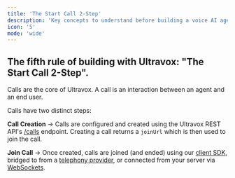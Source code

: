 ```yaml
---
title: 'The Start Call 2-Step'
description: 'Key concepts to understand before building a voice AI agent.'
icon: '5'
mode: 'wide'
---
```



## The fifth rule of building with Ultravox: "The Start Call 2-Step".
Calls are the core of Ultravox. A call is an interaction between an agent and an end user.

Calls have two distinct steps:

**Call Creation** → Calls are configured and created using the Ultravox REST API's [/calls](/api-reference/calls/calls-post) endpoint. Creating a call returns a `joinUrl` which is then used to join the call.

**Join Call** → Once created, calls are joined (and ended) using our [client SDK](/sdk-reference/), bridged to from a [telephony provider](/essentials/telephony), or connected from your server via [WebSockets](/guides/websockets).

<diagram />